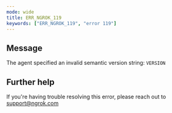 ```yaml
---
mode: wide
title: ERR_NGROK_119
keywords: ["ERR_NGROK_119", "error 119"]
---
```


## Message

The agent specified an invalid semantic version string: `VERSION`

## Further help

If you're having trouble resolving this error, please reach out to [support@ngrok.com](mailto:support@ngrok.com?subject=Help%20with%20ERR_NGROK_119)
